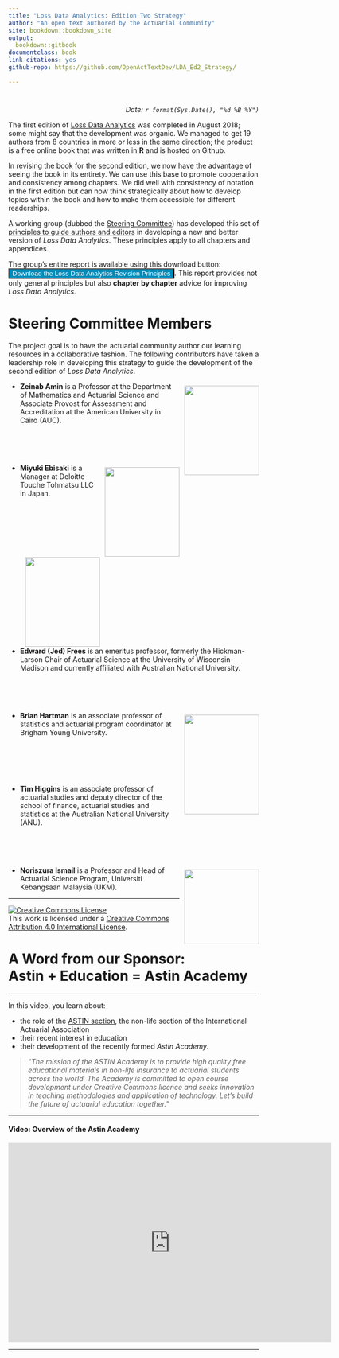 ```yaml
--- 
title: "Loss Data Analytics: Edition Two Strategy"
author: "An open text authored by the Actuarial Community"
site: bookdown::bookdown_site
output:
  bookdown::gitbook
documentclass: book
link-citations: yes
github-repo: https://github.com/OpenActTextDev/LDA_Ed2_Strategy/

---
```


# {-}

<p style="text-align:right;">
*Date: `r format(Sys.Date(), "%d %B %Y")`*</p>



The first edition of [Loss Data Analytics](https://openacttexts.github.io/) was completed in August 2018; some might say that the development was organic. We managed to get 19 authors from 8 countries in more or less in the same direction; the product is a free online book that was written in **R** and is hosted on Github. 

In revising the book for the second edition, we now have the advantage of seeing the book in its entirety. We can use this base to promote cooperation and consistency among chapters. We did well with consistency of notation in the first edition but can now think strategically about how to develop topics within the book and how to make them accessible for different readerships.

A working group (dubbed the [Steering Committee](CSteer.html)) has developed this set of [principles to guide authors and editors](CGuide.html) in developing a new and better version of *Loss Data Analytics*. These principles apply to all chapters and appendices.


The group's entire report is available using this download button: <a href="https://github.com/OpenActTextDev/LDA_Ed2_Strategy/raw/main/GuidingPinciples_05July2022.docx" download>
<button type="button"  style="background-color:#008CBA;color:white">Download the Loss Data Analytics Revision Principles</button></a>. This report provides not only general principles but also **chapter by chapter** advice for improving *Loss Data Analytics.*


# Steering Committee Members {-#CSteer}

The project goal is to have the actuarial community author our learning resources in a collaborative fashion. The following contributors have taken a leadership role in developing this strategy to guide the development of the second edition of $Loss$ $Data$ $Analytics$.

<img src = "ContributorPics\ZeinabAmin.jpg" width = "150" height = "180" style = "float:right; margin-left: 10px; margin-top: 7px" />

- **Zeinab Amin** is a Professor at the Department of Mathematics and Actuarial Science and Associate Provost for Assessment and Accreditation at the American University in Cairo (AUC).

<br><br><br>

<img src = "ContributorPics\MiukiEbisaki.jpg" width = "150" height = "180" style = "float:right; margin-left: 10px; margin-top: 7px" />


-  **Miyuki Ebisaki** is a Manager at Deloitte Touche Tohmatsu LLC in Japan. 

<br><br><br><br><br>



<img src = "ContributorPics\Frees_Jed2018_150x188.jpg" width = "150" height = "180" style = "float:right; margin-left: 10px; margin-top: 7px" />

- **Edward (Jed) Frees** is an emeritus professor, formerly the Hickman-Larson Chair of Actuarial Science at the University of Wisconsin-Madison and currently affiliated with Australian National University.

<br><br><br>

<img src = "ContributorPics\BrianHartmanPortrait.jpg" width = "150" height = "200" style = "float:right; margin-left: 10px; margin-top: 7px" />

-  **Brian Hartman** is an associate professor of statistics and actuarial program coordinator at Brigham Young University. 

<br><br><br><br>

-  **Tim Higgins** is an associate professor of actuarial studies and deputy director of the school of finance, actuarial studies and statistics at the Australian National University (ANU). 

<br><br><br>

<img src = "ContributorPics\Noriszura.jpg" width = "150" height = "150" style = "float:right; margin-left: 10px; margin-top: 7px" />

- **Noriszura Ismail** is a Professor and Head of Actuarial Science Program, Universiti Kebangsaan Malaysia (UKM). 


***


<a rel="license" href="http://creativecommons.org/licenses/by/4.0/"><img alt="Creative Commons License" style="border-width:0" src="https://i.creativecommons.org/l/by/4.0/88x31.png" /></a><br />This work is licensed under a <a rel="license" href="http://creativecommons.org/licenses/by/4.0/">Creative Commons Attribution 4.0 International License</a>.

<!-- **Miscellaneous** -->

<!-- We retrieved the Challenge icon from [Nice png](https://www.nicepng.com/) under a Creative Commons license. -->



# A Word from our Sponsor: <br> Astin + Education = Astin Academy {-}

***

In this video, you learn about:

-  the role of the [ASTIN section](https://www.actuaries.org/iaa/IAA/Sections/ASTIN_NEW/IAA/Sections/ASTIN_NEW/ASTIN_HOME.aspx), the non-life section of the International Actuarial Association
-  their recent interest in education
-  their development of the recently formed *Astin Academy*.

>"*The mission of the ASTIN Academy is to provide high quality free educational materials in non-life insurance to actuarial students across the world. The Academy is committed to open course development under Creative Commons licence and seeks innovation in teaching methodologies and application of technology. Let’s build the future of actuarial education together.*"

***

#### Video: Overview of the Astin Academy {-}

<center>

<iframe id="kaltura_player" src="https://cdnapisec.kaltura.com/p/1660902/sp/166090200/embedIframeJs/uiconf_id/25717641/partner_id/1660902?iframeembed=true&playerId=kaltura_player&entry_id=1_56ho6ss4&flashvars[streamerType]=auto&amp;flashvars[localizationCode]=en_US&amp;flashvars[leadWithHTML5]=true&amp;flashvars[sideBarContainer.plugin]=true&amp;flashvars[sideBarContainer.position]=left&amp;flashvars[sideBarContainer.clickToClose]=true&amp;flashvars[chapters.plugin]=true&amp;flashvars[chapters.layout]=vertical&amp;flashvars[chapters.thumbnailRotator]=false&amp;flashvars[streamSelector.plugin]=true&amp;flashvars[EmbedPlayer.SpinnerTarget]=videoHolder&amp;flashvars[dualScreen.plugin]=true&amp;flashvars[Kaltura.addCrossoriginToIframe]=true&amp;&wid=1_0dcwagec" width="649" height="401" allowfullscreen webkitallowfullscreen mozAllowFullScreen allow="autoplay *; fullscreen *; encrypted-media *"  frameborder="0" title="Kaltura Player"></iframe>

</center>

***
